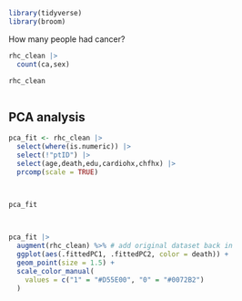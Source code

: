 ```r

library(tidyverse)
library(broom)
```

How many people had cancer?

```r

rhc_clean |> 
  count(ca,sex)


```

```r
rhc_clean



```

## PCA analysis

```r

pca_fit <- rhc_clean |> 
  select(where(is.numeric)) |>
  select(!"ptID") |> 
  select(age,death,edu,cardiohx,chfhx) |> 
  prcomp(scale = TRUE)



pca_fit
  



```

```r
pca_fit |> 
  augment(rhc_clean) %>% # add original dataset back in
  ggplot(aes(.fittedPC1, .fittedPC2, color = death)) + 
  geom_point(size = 1.5) +
  scale_color_manual(
    values = c("1" = "#D55E00", "0" = "#0072B2")
  )
```
